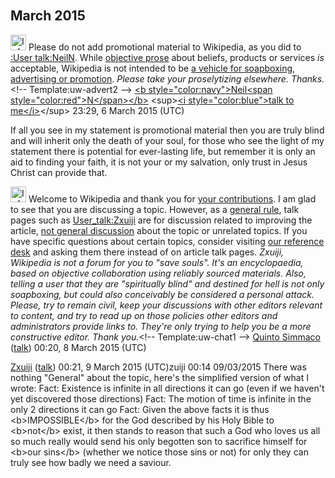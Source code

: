 <article id="45599676" title=User talk:Zxuiji>
	<talkpage id="45599676" title="User talk:Zxuiji">
== March 2015 ==
[[File:Information orange.svg|25px|alt=Information icon]] Please do not add promotional material to Wikipedia, as you did to [[:User talk:NeilN]]. While [[Wikipedia:Neutral point of view|objective prose]] about beliefs, products or services ''is'' acceptable, Wikipedia is not intended to be [[Wikipedia:What Wikipedia is not#Wikipedia is not a soapbox|a vehicle for soapboxing, advertising or promotion]]. ''Please take your proselytizing elsewhere. Thanks.''[[Category:User talk pages with Uw-advert2 notices|{{PAGENAME}}]]&lt;!-- Template:uw-advert2 --&gt; [[User:NeilN|&lt;b style=&quot;color:navy&quot;&gt;Neil&lt;span style=&quot;color:red&quot;&gt;N&lt;/span&gt;&lt;/b&gt;]] &lt;sup&gt;[[User talk:NeilN|&lt;i style=&quot;color:blue&quot;&gt;talk to me&lt;/i&gt;]]&lt;/sup&gt; 23:29, 6 March 2015 (UTC)

If all you see in my statement is promotional material then you are truly blind and will inherit only the death of your soul, for those who see the light of my statement there is potential for ever-lasting life, but remember it is only an aid to finding your faith, it is not your or my salvation, only trust in Jesus Christ can provide that.

[[File:Information.svg|25px|alt=Information icon]] Welcome to Wikipedia and thank you for [[Special:Contributions/Zxuiji|your contributions]]. I am glad to see that you are discussing a topic. However, as a [[Wikipedia:Talk page guidelines|general rule]], talk pages such as [[User_talk:Zxuiji]] are for discussion related to improving the article, [[Wikipedia:What Wikipedia is not#FORUM|not general discussion]] about the topic or unrelated topics. If you have specific questions about certain topics, consider visiting [[Wikipedia:Reference desk|our reference desk]] and asking them there instead of on article talk pages. ''Zxuiji, Wikipedia is not a forum for you to &quot;save souls&quot;. It's an encyclopaedia, based on objective collaboration using reliably sourced materials. Also, telling a user that they are &quot;spiritually blind&quot; and destined for hell is not only soapboxing, but could also conceivably be considered a personal attack. Please, try to remain civil, keep your discussions with other editors relevant to content, and try to read up on those policies other editors and administrators provide links to. They're only trying to help you be a more constructive editor. Thank you.''&lt;!-- Template:uw-chat1 --&gt; [[User:Quinto Simmaco|Quinto Simmaco]] ([[User talk:Quinto Simmaco|talk]]) 00:20, 8 March 2015 (UTC)

[[User:Zxuiji|Zxuiji]] ([[User talk:Zxuiji#top|talk]]) 00:21, 9 March 2015 (UTC)zuiji 00:14 09/03/2015
There was nothing &quot;General&quot; about the topic, here's the simplified version of what I wrote:
Fact: Existence is infinite in all directions it can go (even if we haven't yet discovered those directions)
Fact: The motion of time is infinite in the only 2 directions it can go
Fact: Given the above facts it is thus &lt;b&gt;IMPOSSIBLE&lt;/b&gt; for the God described by his Holy Bible to &lt;b&gt;not&lt;/b&gt; exist, it then stands to reason that such a God who loves us all so much really would send his only begotten son to sacrifice himself for &lt;b&gt;our sins&lt;/b&gt; (whether we notice those sins or not) for only they can truly see how badly we need a saviour.
	</talkpage>
</article>